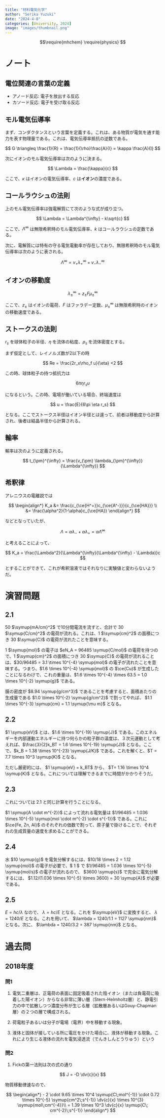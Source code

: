```yaml
---
title: "材料電気化学"
author: "Serika Yuzuki"
date: "2024-4-8"
categories: [University, 2024]
image: "images/thumbnail.png"
---
```


$$\require{mhchem}
\require{physics}
$$

# ノート

## 電位関連の言葉の定義

- アノード反応: 電子を放出する反応
- カソード反応: 電子を受け取る反応

## モル電気伝導率

まず、コンダクタンスという言葉を定義する。これは、ある物質が電気を通す能力を表す物理量である。これは、電気伝導率抵抗の逆数である。

$$
G \triangleq \frac{1}{R} = \frac{1}{\rho}\frac{A}{l} = \kappa \frac{A}{l}
$$

次にイオンのモル電気伝導率は次のように決まる。

$$
\Lambda = \frac{\kappa}{c}
$$

ここで、$\kappa$ はイオンの電気伝導率、$c$ は**イオン**の濃度である。

## コールラウシュの法則

上のモル電気伝導率は強電解質にて次のような式が成り立つ。

$$
\Lambda = \Lambda^{\infty} - k\sqrt{c}
$$

ここで、$\Lambda^{\infty}$ は無限希釈時のモル電気伝導率、$k$ はコールラウシュの定数である。

次に、電解質には特有の守る電気電動率が存在しており、無限希釈時のモル電気伝導率は次のように表される。

$$
\Lambda^{\infty} = v_{+}\lambda_{+}^{\infty} + v_{-}\lambda_{-}^{\infty}
$$

## イオンの移動度

$$
\lambda_{\pm}^{\infty} = z_{\pm}F \mu_{\pm}^{\infty}
$$

ここで、$z_{\pm}$ はイオンの電荷、$F$ はファラデー定数、$\mu_{\pm}^{\infty}$ は無限希釈時のイオンの移動速度である。

## ストークスの法則

$r_s$ を球体粒子の半径、$\eta$ を流体の粘度、$\rho_s$ を流体密度とする。

まず仮定として、レイノルズ数が2以下の時

$$
Re = \frac{2r_x\rho_f u}{\eta} <2
$$

この時、球体粒子の持つ抵抗力は

$$
6\pi \eta r_s u
$$

になるという。この時、電場が働いている場合、終端速度は

$$
u = \frac{E}{6\pi \eta r_s}
$$

となる。ここでストークス半径はイオン半径とは違って、前者は移動度から計算され、後者は結晶半径から計算される。

## 輸率

輸率は次のように定義される。

$$
t_{\pm}^{\infty} = \frac{v_{\pm} \lambda_{\pm}^{\infty}}{\Lambda^{\infty}}
$$

## 希釈律

アレニウスの電離説では

$$
\begin{align*}
K_a &= \frac{c_{\ce{H^+}}c_{\ce{A^-}}}{c_{\ce{HA}}} \\
&= \frac{\alpha^2}{1-\alpha}c_{\ce{HA}}
\end{align*}
$$

などとなっていたが、

$$
\Lambda = \alpha \lambda_{-} + \alpha \lambda_{+} = \alpha \Lambda^{\infty}
$$

と考えることによって、

$$
K_a = \frac{\Lambda^2}{\Lambda^{\infty}(\Lambda^{\infty} - \Lambda)}c
$$

とすることができて、これが希釈溶液ではそれなりに実験値と変わらないようだ。

# 演習問題

## 2.1

50 $\symup{mA/cm}^2$ で10分間電流を流すと、合計で 30 $\symup{C/cm}^2$ の電荷が流れる。これは、1 $\symup{cm}^2$ の面積につき 30 $\symup{C}$ の電荷が流れたことを意味する。

1 $\symup{mol}$ の電子は $eN_A = 96485 \symup{C/mol}$ の電荷を持つので、1 $\symup{cm}^2$ の面積につき 30 $\symup{C}$ の電荷が流れることは、$30/96485 = 3.1 \times 10^{-4} \symup{mol}$ の電子が流れたことを意味する。つまり、$1.6 \times 10^{-4} \symup{mol}$ の $\ce{Cu}$ が生成したことになるわけで、これの重量は、$1.6 \times 10^{-4} \times 63.5 = 1.0 \times 10^{-2} \symup{g}$ である。

膜の密度が $8.94 \symup{g/cm^3}$ であることを考慮すると、面積あたりの生成量である $1.0 \times 10^{-2} \symup{g/cm^2}$ で割ってやれば、 $1.1 \times 10^{-3} \symup{cm} = 1.1 \symup{\mu m}$ となる。

## 2.2

$1 \symup{eV}$ とは、$1.6 \times 10^{-19} \symup{J}$ である。このエネルギーを内部運動エネルギーに持つ何らかの粒子群の温度は、３次元運動として考えれば、$\frac{3}{2}k_BT = 1.6 \times 10^{-19} \symup{J}$ となる。ここで、$k_B = 1.38 \times 10^{-23} \symup{J/K}$ である。これを解くと、$T = 7.7 \times 10^3 \symup{K}$ となる。

ただし厳密的には、 $1 \symup{eV} = k_BT$ から、 $T= 1.16 \times 10^4 \symup{K}$ となる。これについては理解できるまでに時間がかかりそうだ。

## 2.3

これについては 2.1 と同じ計算を行うことになる。

$1 \symup{A \cdot m^{-2}}$ によって流れる電気量は $1/96485 = 1.036 \times 10^{-5} \symup{mol \cdot m^{-2} \cdot s^{-1}}$ である。これに $\ce{Fe, Zn, Al}$ のそれぞれの価数で割って、原子量で掛けることで、それぞれの生成質量の速度を求めることができる。

## 2.4

水 $10 \symup{g}$ を電気分解するには、$10/18 \times 2 = 1.12 \symup{mol}$ の電子が必要で、$ 1 \symup{A} $ で $1/96485 = 1.036 \times 10^{-5} \symup{mol/s}$ の電子が流れるので、 $3600 \symup{s}$ で完全に電気分解するには、 $1.12/(1.036 \times 10^{-5} \times 3600) = 30 \symup{A}$ が必要である。

## 2.5

$E= hc/\lambda$ なので、 $\lambda = hc/E$ となる。これを $\symup{eV}$ に変換すると、 $\lambda = 1240/E$ となる。これを用いて、 $\lambda = 1240/1.1 = 1127 \symup{nm}$ となる。次に、 $\lambda = 1240/3.2 = 387 \symup{nm}$ となる。

# 過去問

## 2018年度

### 問1

1. 電気二重層は、正電荷の表面に固定吸着された陰イオン（または負電荷に吸着した陽イオン）からなる非常に薄い層（Stern-Helmholtz層）と、静電引力の中で拡散しつつ濃度分布が生じる層（拡散層あるいはGouy-Chapman層）の２つの層で構成される。

2. 荷電粒子あるいは分子が電場（電界）中を移動する現象。

3. 液体と固体が接している所に電圧をかけた場合に、液体が移動する現象。これにより生じる液体の流れを電気浸透流（でんきしんとうりゅう）という

### 問2

1. Fickの第一法則は次の式の通り

$$
J = -D \dv{c}{x}
$$

物質移動律速なので、

$$
\begin{align*}
- 2 \cdot 9.65 \times 10^4 \symup{C\;mol^{-1}} \cdot 0.72 \times 10^{-5} \symup{cm^2\;s^{-1}} \dv{c}{x} \times 10^{3} \symup{mol\;cm^{-4}}\\
= 1.39 \times 10^3 \dv{c}{x} \symup{C\; cm^{-2}\;s^{-1}}
\end{align*}
$$

